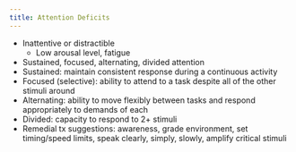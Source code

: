 ```yaml
---
title: Attention Deficits
---
```




- Inattentive or distractible 
    - Low arousal level, fatigue 
- Sustained, focused, alternating, divided attention
- Sustained: maintain consistent response during a continuous activity
- Focused (selective): ability to attend to a task despite all of the other stimuli around
- Alternating: ability to move flexibly between tasks and respond appropriately to demands of each
- Divided: capacity to respond to 2+ stimuli
- Remedial tx suggestions: awareness, grade environment, set timing/speed limits, speak clearly, simply, slowly, amplify critical stimuli
